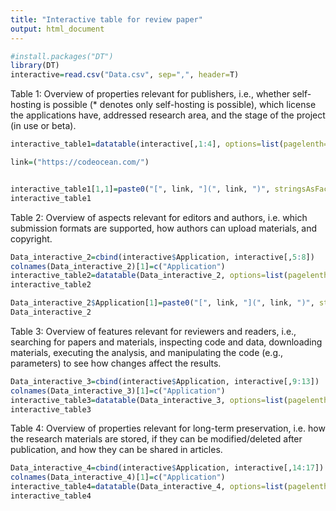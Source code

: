 ```yaml
---
title: "Interactive table for review paper"
output: html_document
---
```


```r
#install.packages("DT")
library(DT)
interactive=read.csv("Data.csv", sep=",", header=T)
```

Table 1: Overview of properties relevant for publishers, i.e., whether self-hosting is possible (* denotes only self-hosting is possible), which license the applications have, addressed research area, and the stage of the project (in use or beta).

```r
interactive_table1=datatable(interactive[,1:4], options=list(pagelenth=15, lengthMenu = c(11, 20), targets = 15))

link=("https://codeocean.com/")


interactive_table1[1,1]=paste0("[", link, "](", link, ")", stringsAsFactors=F)
interactive_table1
```

Table 2: Overview of aspects relevant for editors and authors, i.e. which submission formats are supported, how authors can upload materials, and copyright.

```r
Data_interactive_2=cbind(interactive$Application, interactive[,5:8])
colnames(Data_interactive_2)[1]=c("Application")
interactive_table2=datatable(Data_interactive_2, options=list(pagelenth=15, lengthMenu = c(11, 20), targets = 15))
interactive_table2

Data_interactive_2$Application[1]=paste0("[", link, "](", link, ")", stringsAsFactors=F)
Data_interactive_2
```

Table 3: Overview of features relevant for reviewers and readers, i.e., searching for papers and materials, inspecting code and data, downloading materials, executing the analysis, and manipulating the code (e.g., parameters) to see how changes affect the results.

```r
Data_interactive_3=cbind(interactive$Application, interactive[,9:13])
colnames(Data_interactive_3)[1]=c("Application")
interactive_table3=datatable(Data_interactive_3, options=list(pagelenth=15, lengthMenu = c(11, 20), targets = 15))
interactive_table3
```

Table 4: Overview of properties relevant for long-term preservation, i.e. how the research materials are stored, if they can be modified/deleted after publication, and how they can be shared in articles.

```r
Data_interactive_4=cbind(interactive$Application, interactive[,14:17])
colnames(Data_interactive_4)[1]=c("Application")
interactive_table4=datatable(Data_interactive_4, options=list(pagelenth=15, lengthMenu = c(11, 20), targets = 15))
interactive_table4
```
